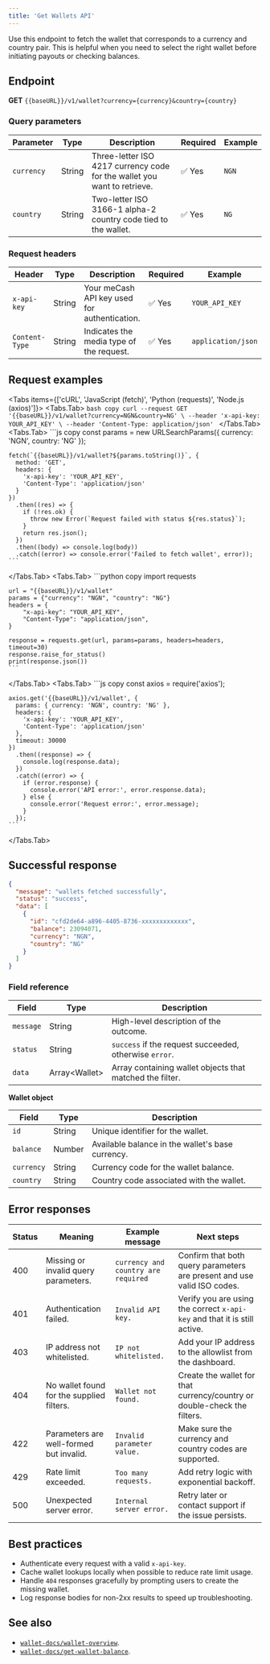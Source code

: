 ```yaml
---
title: 'Get Wallets API'
---
```



Use this endpoint to fetch the wallet that corresponds to a currency and country pair. This is helpful when you need to select the right wallet before initiating payouts or checking balances.

## Endpoint

**GET** `{{baseURL}}/v1/wallet?currency={currency}&country={country}`

### Query parameters

| Parameter | Type   | Description | Required | Example |
|-----------|--------|-------------|----------|---------|
| `currency` | String | Three-letter ISO 4217 currency code for the wallet you want to retrieve. | ✅ Yes | `NGN` |
| `country` | String | Two-letter ISO 3166-1 alpha-2 country code tied to the wallet. | ✅ Yes | `NG` |

### Request headers

| Header | Type | Description | Required | Example |
|--------|------|-------------|----------|---------|
| `x-api-key` | String | Your meCash API key used for authentication. | ✅ Yes | `YOUR_API_KEY` |
| `Content-Type` | String | Indicates the media type of the request. | ✅ Yes | `application/json` |

## Request examples

<Tabs items={['cURL', 'JavaScript (fetch)', 'Python (requests)', 'Node.js (axios)']}>
  <Tabs.Tab>
    ```bash copy
    curl --request GET '{{baseURL}}/v1/wallet?currency=NGN&country=NG' \
      --header 'x-api-key: YOUR_API_KEY' \
      --header 'Content-Type: application/json'
    ```
  </Tabs.Tab>
  <Tabs.Tab>
    ```js copy
    const params = new URLSearchParams({ currency: 'NGN', country: 'NG' });

    fetch(`{{baseURL}}/v1/wallet?${params.toString()}`, {
      method: 'GET',
      headers: {
        'x-api-key': 'YOUR_API_KEY',
        'Content-Type': 'application/json'
      }
    })
      .then((res) => {
        if (!res.ok) {
          throw new Error(`Request failed with status ${res.status}`);
        }
        return res.json();
      })
      .then((body) => console.log(body))
      .catch((error) => console.error('Failed to fetch wallet', error));
    ```
  </Tabs.Tab>
  <Tabs.Tab>
    ```python copy
    import requests

    url = "{{baseURL}}/v1/wallet"
    params = {"currency": "NGN", "country": "NG"}
    headers = {
        "x-api-key": "YOUR_API_KEY",
        "Content-Type": "application/json",
    }

    response = requests.get(url, params=params, headers=headers, timeout=30)
    response.raise_for_status()
    print(response.json())
    ```
  </Tabs.Tab>
  <Tabs.Tab>
    ```js copy
    const axios = require('axios');

    axios.get('{{baseURL}}/v1/wallet', {
      params: { currency: 'NGN', country: 'NG' },
      headers: {
        'x-api-key': 'YOUR_API_KEY',
        'Content-Type': 'application/json'
      },
      timeout: 30000
    })
      .then((response) => {
        console.log(response.data);
      })
      .catch((error) => {
        if (error.response) {
          console.error('API error:', error.response.data);
        } else {
          console.error('Request error:', error.message);
        }
      });
    ```
  </Tabs.Tab>
</Tabs>

## Successful response

```json copy
{
  "message": "wallets fetched successfully",
  "status": "success",
  "data": [
    {
      "id": "cfd2de64-a896-4405-8736-xxxxxxxxxxxxx",
      "balance": 23094071,
      "currency": "NGN",
      "country": "NG"
    }
  ]
}
```

### Field reference

| Field | Type | Description |
|-------|------|-------------|
| `message` | String | High-level description of the outcome. |
| `status` | String | `success` if the request succeeded, otherwise `error`. |
| `data` | Array\<Wallet\> | Array containing wallet objects that matched the filter. |

**Wallet object**

| Field | Type | Description |
|-------|------|-------------|
| `id` | String | Unique identifier for the wallet. |
| `balance` | Number | Available balance in the wallet's base currency. |
| `currency` | String | Currency code for the wallet balance. |
| `country` | String | Country code associated with the wallet. |

## Error responses

| Status | Meaning | Example message | Next steps |
|--------|---------|-----------------|------------|
| 400 | Missing or invalid query parameters. | `currency and country are required` | Confirm that both query parameters are present and use valid ISO codes. |
| 401 | Authentication failed. | `Invalid API key.` | Verify you are using the correct `x-api-key` and that it is still active. |
| 403 | IP address not whitelisted. | `IP not whitelisted.` | Add your IP address to the allowlist from the dashboard. |
| 404 | No wallet found for the supplied filters. | `Wallet not found.` | Create the wallet for that currency/country or double-check the filters. |
| 422 | Parameters are well-formed but invalid. | `Invalid parameter value.` | Make sure the currency and country codes are supported. |
| 429 | Rate limit exceeded. | `Too many requests.` | Add retry logic with exponential backoff. |
| 500 | Unexpected server error. | `Internal server error.` | Retry later or contact support if the issue persists. |

## Best practices

- Authenticate every request with a valid `x-api-key`.
- Cache wallet lookups locally when possible to reduce rate limit usage.
- Handle `404` responses gracefully by prompting users to create the missing wallet.
- Log response bodies for non-2xx results to speed up troubleshooting.

## See also

- [`wallet-docs/wallet-overview`](/wallet-docs/wallet-overview).
- [`wallet-docs/get-wallet-balance`](/wallet-docs/get-wallet-balance).
